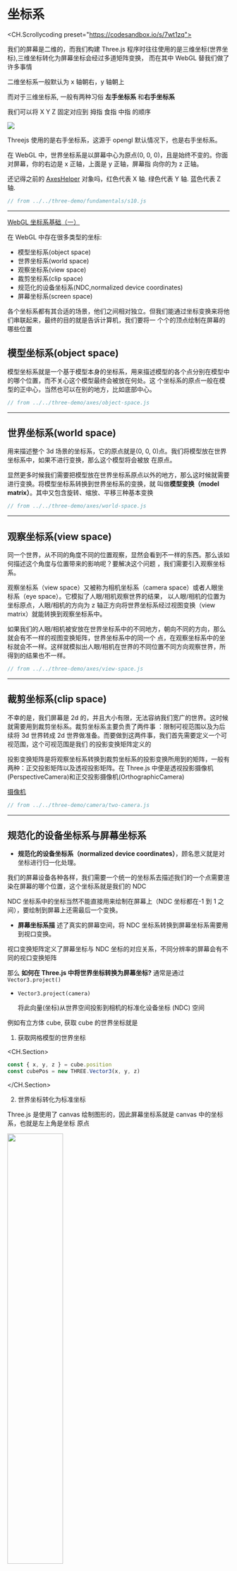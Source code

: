 # 坐标系

<CH.Scrollycoding preset="https://codesandbox.io/s/7wt1zq">

我们的屏幕是二维的，而我们构建 Three.js 程序时往往使用的是三维坐标(世界坐标),三维坐标转化为屏幕坐标会经过多道矩阵变换，
而在其中 WebGL 替我们做了许多事情

二维坐标系一般默认为 x 轴朝右，y 轴朝上

而对于三维坐标系, 一般有两种习俗 **左手坐标系** 和**右手坐标系**

我们可以将 X Y Z 固定对应到 拇指 食指 中指 的顺序

![](/assets/axes/left-or-right-handed-coordinate.jpg)

Threejs 使用的是右手坐标系，这源于 opengl 默认情况下，也是右手坐标系。

在 WebGL 中，世界坐标系是以屏幕中心为原点(0, 0, 0)，且是始终不变的。你面对屏幕，你的右边是 x 正轴，上面是 y 正轴，屏幕指
向你的为 z 正轴。

还记得之前的 [AxesHelper](https://threejs.org/docs/index.html?q=axes#api/zh/helpers/AxesHelper) 对象吗，红色代表 X 轴.
绿色代表 Y 轴. 蓝色代表 Z 轴.

```js src/index.js
// from ../../three-demo/fundamentals/s10.js
```

---

[WebGL 坐标系基础（一）](https://juejin.cn/post/6890795086054260750)

在 WebGL 中存在很多类型的坐标:

- 模型坐标系(object space)
- 世界坐标系(world space)
- 观察坐标系(view space)
- 裁剪坐标系(clip space)
- 规范化的设备坐标系(NDC,normalized device coordinates)
- 屏幕坐标系(screen space)

各个坐标系都有其合适的场景，他们之间相对独立。但我们能通过坐标变换来将他们串联起来，最终的目的就是告诉计算机，我们要将一
个个的顶点绘制在屏幕的哪些位置

## 模型坐标系(object space)

模型坐标系就是一个基于模型本身的坐标系，用来描述模型的各个点分别在模型中的哪个位置，而不关心这个模型最终会被放在何处。这
个坐标系的原点一般在模型的正中心，当然也可以在别的地方，比如底部中心。

```js src/index.js
// from ../../three-demo/axes/object-space.js
```

---

## 世界坐标系(world space)

用来描述整个 3d 场景的坐标系，它的原点就是(0, 0, 0)点。我们将模型放在世界坐标系中，如果不进行变换，那么这个模型将会被放
在原点。

显然更多时候我们需要把模型放在世界坐标系原点以外的地方，那么这时候就需要进行变换。将模型坐标系转换到世界坐标系的变换，就
叫做**模型变换（model matrix）**。其中又包含旋转、缩放、平移三种基本变换

```js src/index.js
// from ../../three-demo/axes/world-space.js
```

---

## 观察坐标系(view space)

同一个世界，从不同的角度不同的位置观察，显然会看到不一样的东西。那么该如何描述这个角度与位置带来的影响呢？要解决这个问题
，我们需要引入观察坐标系。

观察坐标系（view space）又被称为相机坐标系（camera space）或者人眼坐标系（eye space）。它模拟了人眼/相机观察世界的结果，
以人眼/相机的位置为坐标原点，人眼/相机的方向为 z 轴正方向将世界坐标系经过视图变换（view matrix）就能转换到观察坐标系中。

如果我们的人眼/相机被安放在世界坐标系中的不同地方，朝向不同的方向，那么就会有不一样的视图变换矩阵，世界坐标系中的同一个
点，在观察坐标系中的坐标就会不一样。这样就模拟出人眼/相机在世界的不同位置不同方向观察世界，所得到的结果也不一样。

```js src/index.js
// from ../../three-demo/axes/view-space.js
```

---

## 裁剪坐标系(clip space)

不幸的是，我们屏幕是 2d 的，并且大小有限，无法容纳我们宽广的世界。这时候就需要用到裁剪坐标系。裁剪坐标系主要负责了两件事
：限制可视范围以及为后续将 3d 世界转成 2d 世界做准备。而要做到这两件事，我们首先需要定义一个可视范围，这个可视范围是我们
的投影变换矩阵定义的

投影变换矩阵是将观察坐标系转换到裁剪坐标系的投影变换所用到的矩阵，一般有两种：正交投影矩阵以及透视投影矩阵。在 Three.js
中便是透视投影摄像机(PerspectiveCamera)和正交投影摄像机(OrthographicCamera)

[摄像机](./camera)

```js src/index.js
// from ../../three-demo/camera/two-camera.js
```

---

## 规范化的设备坐标系与屏幕坐标系

- **规范化的设备坐标系（normalized device coordinates）**，顾名思义就是对坐标进行归一化处理。

我们的屏幕设备各种各样，我们需要一个统一的坐标系去描述我们的一个点需要渲染在屏幕的哪个位置，这个坐标系就是我们的 NDC

NDC 坐标系中的坐标当然不能直接用来绘制在屏幕上（NDC 坐标都在-1 到 1 之间），要绘制到屏幕上还需最后一个变换。

- **屏幕坐标系描** 述了真实的屏幕空间，将 NDC 坐标系转换到屏幕坐标系需要用到视口变换。

视口变换矩阵定义了屏幕坐标与 NDC 坐标的对应关系，不同分辨率的屏幕会有不同的视口变换矩阵

那么 **如何在 Three.js 中将世界坐标转换为屏幕坐标?** 通常是通过 `Vector3.project()`

- `Vector3.project(camera)`

  将此向量(坐标)从世界空间投影到相机的标准化设备坐标 (NDC) 空间

例如有立方体 cube, 获取 cube 的世界坐标就是

1. 获取网格模型的世界坐标

<CH.Section>

```js
const { x, y, z } = cube.position
const cubePos = new THREE.Vector3(x, y, z)
```

</CH.Section>

2. 世界坐标转化为标准坐标

Three.js 是使用了 canvas 绘制图形的，因此屏幕坐标系就是 canvas 中的坐标系，也就是左上角是坐标 原点

<img alt="" src="/assets/axes/canvas-and-three.png" width="50%" />

这里 canvas 画布的宽高分别是 `window.innerWidth` 和 `window.innerHeight`。从屏幕坐标系的角度看画布的中心坐标为

<CH.Section>

```js
const centerX = window.innerWidth / 2
const centerY = window.innerHeight / 2
```

</CH.Section>

然后，将设备坐标系使用 `Vector3.project` 方法转换到标准设备坐标系，

<CH.Section>
```js 
const standardVec3 = cubePos.project(camera)
```

</CH.Section>

3. 标准设备坐标转屏幕坐标

<CH.Section>

```js
// 标准设备坐标转屏幕坐标
const canvasX = Math.round(centerX _ standardVec3.x + centerX)
const canvasY = Math.round(-centerY _ standardVec3.y + centerY)
```

</CH.Section>

## 屏幕坐标转世界坐标

屏幕坐标转世界坐标便和上边步骤相反，即： 屏幕坐标 -> 标准设备坐标 -> 世界坐标系

假设 canvas 中有一点 (x, y), 那么这个点在空间坐标系的坐标便是

<CH.Section>

```js
const x1 = (x / width.innerWidth) * 2 - 1
const y1 = -(y / window.innerHeight) * 2 + 1
```

</CH.Section>
然后，再通过 Vector3.unproject(camera) 方法将标准设备坐标转为世界坐标

```js
const standardVec3 = new Vector3(x1, y1, 0)
const worldVector = standardVec3.unproject(camera)
```

<CH.Section>

```js src/index.js
// from ../../three-demo/axes/s2.js
```

</CH.Section>
</CH.Scrollycoding>
